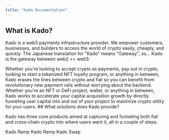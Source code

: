```yaml
---
title: "Kado Documentation"
---
```


## What is Kado?

Kado is a web3 payments infrastructure provider. We empower customers, businesses, and builders to access the world of crypto easily, cheaply, and quickly. The Japanese translation for "Kado" means "Gateway", so... Kado is the gateway between web2 \<> web3.

<Accordion title="For Non-Crypto / Web2 Companies" icon="window">
  Whether you're looking to accept crypto as payments, pay out in crypto, looking to start a tokenized NFT loyalty program, or anything in between, Kado erases the lines between crypto and fiat so you can benefit from revolutionary new payment rails without worrying about the backend. 
</Accordion>

<Accordion title="For Web3 Builders" icon="hexagon-vertical-nft">
    Whether you're an NFT or DeFi project, wallet, or anything in between, Kado works to accelerate your capital acquisition growth by directly funneling user capital into and out of your project to maximize crypto utility for your users.
</Accordion>
## What solutions does Kado provide? 

Kado has three core products aimed at capturing and funneling both fiat and cross-chain crypto into where users want it, all in a couple of steps. 

<CardGroup cols={3}>
  <Card title="On-Ramp" icon="truck-ramp-box" href="/kado-products/kado-on-ramp">
    Kado Ramp
  </Card>
  <Card title="Off-Ramp" icon="truck-ramp" href="/kado-products/kado-off-ramp">
    Kado Ramp
  </Card>
  <Card title="Swap" icon="shuffle" href="/kado-products/kado-swa">
    Kado Swap
  </Card>
</CardGroup>